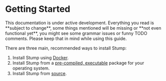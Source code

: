 
# Getting Started

<Callout emoji="☢️">
	This documentation is under active development. Everything you read is **subject to change**, some
	things mentioned will be missing or **not even functional yet**, you might see some grammar issues
	or funny TODO comments. Please keep that in mind while using this guide.
</Callout>

There are three main, recommended ways to install Stump:

1. Install Stump using [Docker](/installation/docker).
2. Install Stump from a [pre-compiled, executable](/installation/executable) package for your operating system.
3. Install Stump from [source](/installation/source).
